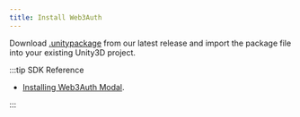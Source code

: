 ```yaml
---
title: Install Web3Auth
---
```


Download [.unitypackage](https://github.com/Web3Auth/web3auth-unity-sdk/releases) from our latest release and import the package file into your
existing Unity3D project.

:::tip SDK Reference

- [Installing Web3Auth Modal](/sdk/pnp/web/no-modal/install).

:::
